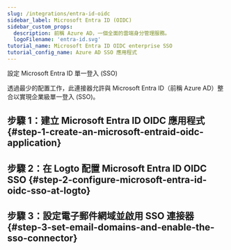 ```yaml
---
slug: /integrations/entra-id-oidc
sidebar_label: Microsoft Entra ID (OIDC)
sidebar_custom_props:
  description: 前稱 Azure AD，一個全面的雲端身分管理服務。
  logoFilename: 'entra-id.svg'
tutorial_name: Microsoft Entra ID OIDC enterprise SSO
tutorial_config_name: Azure AD SSO 應用程式
---
```




設定 Microsoft Entra ID 單一登入 (SSO)

透過最少的配置工作，此連接器允許與 Microsoft Entra ID（前稱 Azure AD）整合以實現企業級單一登入 (SSO)。

<GuideTip />

## 步驟 1：建立 Microsoft Entra ID OIDC 應用程式 \{#step-1-create-an-microsoft-entraid-oidc-application}

<Step1 />

## 步驟 2：在 Logto 配置 Microsoft Entra ID OIDC SSO \{#step-2-configure-microsoft-entra-id-oidc-sso-at-logto}

<Step2 />

## 步驟 3：設定電子郵件網域並啟用 SSO 連接器 \{#step-3-set-email-domains-and-enable-the-sso-connector}

<Step3 />
